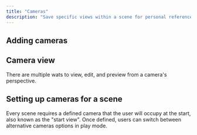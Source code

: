 ```yaml
---
title: "Cameras"
description: "Save specific views within a scene for personal reference or public links. "
---
```


## Adding cameras



## Camera view

There are multiple wats to view, edit, and preview from a camera's perspective.



## Setting up cameras for a scene

Every scene requires a defined camera that the user will occupy at the start, also known as the "start view". Once defined, users can switch between alternative cameras options in play mode.&#x20;

<AccordionGroup>
  <Accordion title="Defining the start view camera" defaultOpen={false}>

  </Accordion>

  <Accordion title="New Accordion" defaultOpen="false">

  </Accordion>
</AccordionGroup>